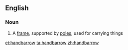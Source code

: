 ==English==
===Noun===
{{en-noun}}

#A [[frame]], supported by [[pole]]s, used for carrying things

[[et:handbarrow]]
[[ta:handbarrow]]
[[zh:handbarrow]]
